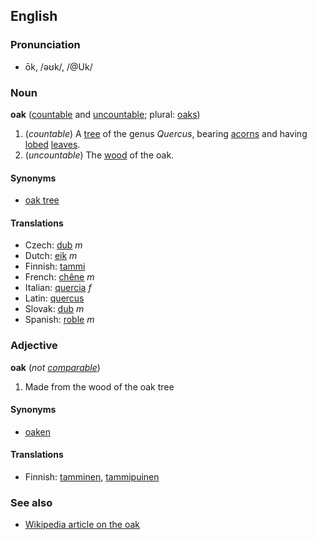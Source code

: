 == English ==
===Pronunciation===
*ōk, /əʊk/, /@Uk/

=== Noun ===
'''oak''' ([[countable]] and [[uncountable]]; plural: [[oaks]])

# (''countable'') A [[tree]] of the genus ''Quercus'', bearing [[acorn]]s and having [[lobed]] [[leaf|leaves]].
# (''uncountable'') The [[wood]] of the oak.

==== Synonyms ====
*[[oak tree]]

==== Translations ====
*Czech: [[dub#Czech|dub]] ''m''
*Dutch: [[eik]] ''m''
*Finnish: [[tammi]]
*French: [[chêne]] ''m''
*Italian: [[quercia]] ''f''
*Latin: [[quercus]]
*Slovak: [[dub#Slovak|dub]] ''m''
*Spanish: [[roble]] ''m''

===Adjective===
'''oak''' (''not [[comparable]]'')

# Made from the wood of the oak tree

====Synonyms====
*[[oaken]]

====Translations====

*Finnish: [[tamminen]], [[tammipuinen]]

===See also===
*[[en:Oak|Wikipedia article on the oak]]